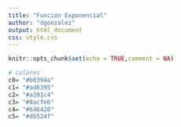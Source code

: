 ```yaml
---
title: "Función Exponencial" 
author: "dgonzalez"
output: html_document
css: style.css
---
```


```r
knitr::opts_chunk$set(echo = TRUE,comment = NA)

# colores
c0= "#b0394a"
c1= "#ad6395"
c2= "#a391c4"
c3= "#8acfe6"
c4= "#646420"
c5= "#db524f"

```



<br/><br/>

